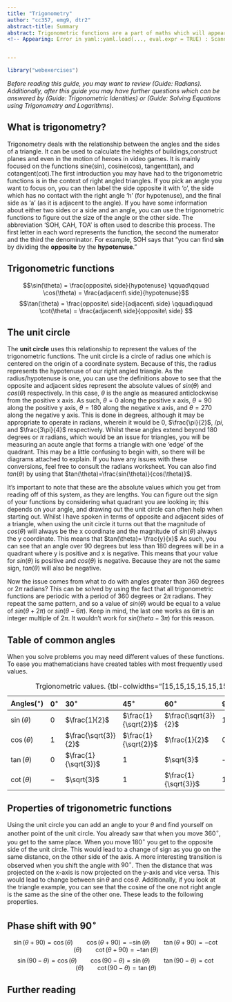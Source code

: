 ```yaml
---
title: "Trigonometry"
author: "cc357, emg9, dtr2"
abstract-title: Summary
abstract: Trigonometric functions are a part of maths which will appear frequently throughout your university career. They have uses in geometry, physics, and much much more. This guide will look at defining the functions, how to find the values of these functions from a given angle, some values to remember, and some properties of the functions themselves.
<!-- Appearing: Error in yaml::yaml.load(..., eval.expr = TRUE) : Scanner error: while scanning a simple key at line 4, column 1 could not find expected ':' at line 5, column 1-->


---
```



```r
library("webexercises")
```

*Before reading this guide, you may want to review (Guide: Radians). Additionally, after this guide you may have further questions which can be answered by (Guide: Trigonometric Identities) or (Guide: Solving Equations using Trigonometry and Logarithms).*

## What is trigonometry?
Trigonometry deals with the relationship between the angles and the sides of a triangle. It can be used to calculate the heights of buildings,construct planes and even in the motion of heroes in video games. It is mainly focused on the functions sine(sin), cosine(cos), tangent(tan), and cotangent(cot).The first introduction you may have had to the trigonometric functions is in the context of right angled triangles. If you pick an angle you want to focus on, you can then label the side opposite it with 'o', the side which has no contact with the right angle 'h' (for hypotenuse), and the final side as 'a' (as it is adjacent to the angle). If you have some information about either two sides or a side and an angle, you can use the trigonometric functions to figure out the size of the angle or the other side. The abbreviation 'SOH, CAH, TOA' is often used to describe this process. The first letter in each word represents the function, the second the numerator and the third the denominator. For example, SOH says that "you can find **sin** by dividing the **opposite** by the **hypotenuse**." 

<!-- May change the SOH, CAH, TOA-->

::: {.callout-note}

## Trigonometric functions
$$\sin(\theta) = \frac{opposite\ side}{hypotenuse} \qquad\qquad \cos(\theta) = \frac{adjacent\ side}{hypotenuse}$$
$$\tan(\theta) = \frac{opposite\ side}{adjacent\ side} \qquad\qquad \cot(\theta) = \frac{adjacent\ side}{opposite\ side} $$
:::



## The unit circle {-}

 
The **unit circle** uses this relationship to represent the values of the trigonometric functions. The unit circle is a circle of radius one which is centered on the origin of a coordinate system. Because of this, the radius represents the hypotenuse of our right angled triangle. As the radius/hypotenuse is one, you can use the definitions above to see that the opposite and adjacent sides represent the absolute values of $sin(\theta)$ and $cos(\theta)$ respectively. In this case, $\theta$ is the angle as measured anticlockwise from the positive x axis. As such, $\theta=0$ along the positive x axis, $\theta=90$ along the positive y axis, $\theta=180$ along the negative x axis, and $\theta=270$ along the negative y axis. This is done in degrees, although it may be appropriate to operate in radians, wherein it would be 0, $\frac{\pi}{2}$, $/pi$, and $\frac{3\pi}{4}$ respectively. Whilst these angles extend beyond 180 degrees or $\pi$ radians, which would be an issue for triangles, you will be measuring an acute angle that forms a triangle with one 'edge' of the quadrant. This may be a little confusing to begin with, so there will be diagrams attached to explain. If you have any issues with these conversions, feel free to consult the radians worksheet. You can also find $tan(\theta)$ by using that $tan(\theta)=\frac{sin(\theta)}{cos(\theta)}$. 

It's important to note that these are the absolute values which you get from reading off of this system, as they are lengths. You can figure out the sign of your functions by considering what quadrant you are looking in; this depends on your angle, and drawing out the unit circle can often help when starting out. Whilst I have spoken in terms of opposite and adjacent sides of a triangle, when using the unit circle it turns out that the magnitude of $cos(\theta)$ will always be the x coordinate and the magnitude of $sin(\theta)$ always the y coordinate. This means that $tan(\theta)= \frac{y}{x}$ As such, you can see that an angle over 90 degrees but less than 180 degrees will be in a quadrant where y is positive and x is negative. This means that your value for $sin(\theta)$ is positive and $cos(\theta)$ is negative. Because they are not the same sign, $tan(\theta)$ will also be negative.

Now the issue comes from what to do with angles greater than 360 degrees or $2 \pi$ radians? This can be solved by using the fact that all trigonometric functions are periodic with a period of 360 degrees or $2\pi$ radians. They repeat the same pattern, and so a value of $sin(\theta)$ would be equal to a value of $sin(\theta+2\pi)$ or $sin(\theta-6\pi)$. Keep in mind, the last one works as $6\pi$ is an integer multiple of $2\pi$. It wouldn't work for $sin(theta-3\pi)$ for this reason. 

## Table of common angles

When you solve problems you may need different values of these functions. To ease you mathematicians have created tables with most frequently used values.

<!--|Angles($rad$)   | $0$     | $\frac{\pi}{6}$      | $\frac{\pi}{4}$      | $\frac{\pi}{3}$      | $\frac{\pi}{2}$ | $\pi$       | $\frac{3\pi}{2}$| -->


|Angles($^\circ$)|$0^\circ$|$30^\circ$            | $45^\circ$           | $60^\circ$           | $90^\circ$      | $180^\circ$ | $270^\circ$     |
|:---------------|:--------|:---------------------|:---------------------|:---------------------|:----------------|:------------|:----------------|
|$\sin(\theta)$  | $0$     | $\frac{1}{2}$        | $\frac{1}{\sqrt{2}}$ | $\frac{\sqrt{3}}{2}$ | $1$             | $0$         | $-1$            | 
|$\cos(\theta)$  | $1$     | $\frac{\sqrt{3}}{2}$ | $\frac{1}{\sqrt{2}}$ | $\frac{1}{2}$        | $0$             | $-1$        | $0$             | 
|$\tan(\theta)$  | $0$     | $\frac{1}{\sqrt{3}}$ | $1$                  | $\sqrt{3}$           | $-$             | $0$         | $-$             | 
|$\cot(\theta)$  | $-$     | $\sqrt{3}$           | $1$                  | $\frac{1}{\sqrt{3}}$ | $1$             | $-$         | $-1$            |

: Trgionometric values. {tbl-colwidths="[15,15,15,15,15,15,15,15]"}

## Properties of trigonometric functions
Using the unit circle you can add an angle to your $\theta$ and find yourself on another point of the unit circle. You already saw that when you move $360^\circ$, you get to the same place. When you move $180^\circ$ you get to the opposite side of the unit circle. This would lead to a change of sign as you go on the same distance, on the other side of the axis. A more interesting transition is observed when you shift the angle with $90^\circ$. Then the distance that was projected on the x-axis is now projected on the y-axis and vice versa. This would lead to change between $\sin\theta$ and $\cos\theta$. Additionally, if you look at the triangle example, you can see that the cosine of the one not right angle is the same as the sine of the other one. These leads to the following properties.


::: {.callout-note}
# Phase shift with $90^\circ$
<!--need corrections-->
$$\sin(\theta+90) = \cos(\theta) \qquad \cos(\theta+90) = -\sin(\theta) \qquad \tan(\theta+90) = -\cot(\theta) \qquad \cot(\theta+90) = -\tan(\theta) $$
$$\sin(90-\theta) = \cos(\theta) \qquad \cos(90-\theta) = \sin(\theta) \qquad \tan(90-\theta) = \cot(\theta) \qquad \cot(90-\theta) = \tan(\theta) $$
:::



## Further reading {-}



